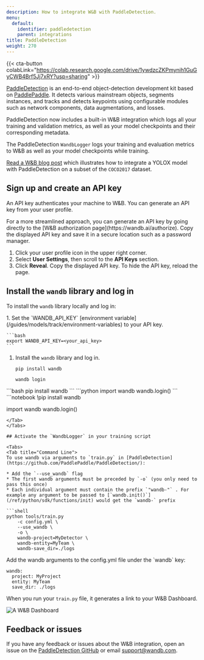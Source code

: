 ```yaml
---
description: How to integrate W&B with PaddleDetection.
menu:
  default:
    identifier: paddledetection
    parent: integrations
title: PaddleDetection
weight: 270
---
```


{{< cta-button colabLink="https://colab.research.google.com/drive/1ywdzcZKPmynih1GuGyCWB4Brf5Jj7xRY?usp=sharing" >}}

[PaddleDetection](https://github.com/PaddlePaddle/PaddleDetection) is an end-to-end object-detection development kit based on [PaddlePaddle](https://github.com/PaddlePaddle/Paddle). It detects various mainstream objects, segments instances, and tracks and detects keypoints using configurable modules such as network components, data augmentations, and losses.

PaddleDetection now includes a built-in W&B integration which logs all your training and validation metrics, as well as your model checkpoints and their corresponding metadata.

The PaddleDetection `WandbLogger` logs your training and evaluation metrics to W&B as well as your model checkpoints while training.

[Read a W&B blog post](https://wandb.ai/manan-goel/PaddleDetectionYOLOX/reports/Object-Detection-with-PaddleDetection-and-W-B--VmlldzoyMDU4MjY0) which illustrates how to integrate a YOLOX model with PaddleDetection on a subset of the `COCO2017` dataset.

## Sign up and create an API key

An API key authenticates your machine to W&B. You can generate an API key from your user profile.

<Note>
For a more streamlined approach, you can generate an API key by going directly to the [W&B authorization page](https://wandb.ai/authorize). Copy the displayed API key and save it in a secure location such as a password manager.
</Note>

1. Click your user profile icon in the upper right corner.
1. Select **User Settings**, then scroll to the **API Keys** section.
1. Click **Reveal**. Copy the displayed API key. To hide the API key, reload the page.

## Install the `wandb` library and log in

To install the `wandb` library locally and log in:

<Tabs>
<Tab title="Command Line">
1. Set the `WANDB_API_KEY` [environment variable](/guides/models/track/environment-variables) to your API key.

    ```bash
    export WANDB_API_KEY=<your_api_key>
    ```

1. Install the `wandb` library and log in.



    ```shell
    pip install wandb

    wandb login
    ```
</Tab>
<Tab title="Python">
```bash
pip install wandb
```
```python
import wandb
wandb.login()
```
</Tab>
<Tab title="Python notebook">
```notebook
!pip install wandb

import wandb
wandb.login()
```
</Tab>
</Tabs>

## Activate the `WandbLogger` in your training script

<Tabs>
<Tab title="Command Line">
To use wandb via arguments to `train.py` in [PaddleDetection](https://github.com/PaddlePaddle/PaddleDetection/):

* Add the `--use_wandb` flag
* The first wandb arguments must be preceded by `-o` (you only need to pass this once)
* Each individual argument must contain the prefix `"wandb-"` . For example any argument to be passed to [`wandb.init()`](/ref/python/sdk/functions/init) would get the `wandb-` prefix

```shell
python tools/train.py 
    -c config.yml \ 
    --use_wandb \
    -o \ 
    wandb-project=MyDetector \
    wandb-entity=MyTeam \
    wandb-save_dir=./logs
```
</Tab>
<Tab title="`config.yml`">
Add the wandb arguments to the config.yml file under the `wandb` key:

```
wandb:
  project: MyProject
  entity: MyTeam
  save_dir: ./logs
```

When you run your `train.py` file, it generates a link to your W&B Dashboard.

<Frame>
    <img src="/images/integrations/paddledetection_wb_dashboard.png" alt="A W&B Dashboard"  />
</Frame>
</Tab>
</Tabs>

## Feedback or issues

If you have any feedback or issues about the W&B integration, open an issue on the [PaddleDetection GitHub](https://github.com/PaddlePaddle/PaddleDetection) or email <a href="mailto:support@wandb.com">support@wandb.com</a>.